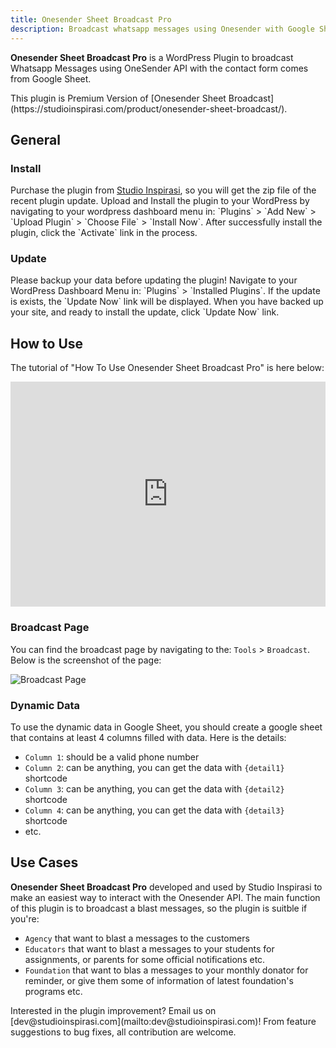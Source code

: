 ```yaml
---
title: Onesender Sheet Broadcast Pro
description: Broadcast whatsapp messages using Onesender with Google Sheet Integration
---
```


**Onesender Sheet Broadcast Pro** is a WordPress Plugin to broadcast Whatsapp Messages using OneSender API with the contact form comes from Google Sheet.

<Note title="📣 Free Version"> 
 This plugin is Premium Version of [Onesender Sheet Broadcast](https://studioinspirasi.com/product/onesender-sheet-broadcast/).
</Note>

##  General

###  Install

<Stepper>
  <StepperItem title="Step 1: Download">
    Purchase the plugin from <a href="https://studioinspirasi.com/product/onesender-sheet-broadcast-pro" target="_blank">Studio Inspirasi</a>, so you will get the zip file of the recent plugin update.
  </StepperItem>
  <StepperItem title="Step 2: Upload & Install">
    Upload and Install the plugin to your WordPress by navigating to your wordpress dashboard menu in: `Plugins` > `Add New` > `Upload Plugin` > `Choose File` > `Install Now`.
  </StepperItem>
  <StepperItem title="Step 3: Activate">
    After successfully install the plugin, click the `Activate` link in the process.
  </StepperItem>
</Stepper>

###  Update

<Note title="📣 Caution"> 
 Please backup your data before updating the plugin!
</Note>

<Stepper>
  <StepperItem title="Step 1: Check Update">
    Navigate to your WordPress Dashboard Menu in: `Plugins` > `Installed Plugins`. If the update is exists, the `Update Now` link will be displayed.
  </StepperItem>
  <StepperItem title="Step 2: Update Now">
    When you have backed up your site, and ready to install the update, click `Update Now` link.
  </StepperItem>
</Stepper>

##  How to Use

The tutorial of "How To Use Onesender Sheet Broadcast Pro" is here below:

<iframe width="100%" height="360px" src="https://www.youtube.com/embed/bwnpKUZVEx8?si=xYUDemg70JfJ37Qb" title="YouTube video player" frameborder="0" allow="accelerometer; autoplay; clipboard-write; encrypted-media; gyroscope; picture-in-picture; web-share" referrerpolicy="strict-origin-when-cross-origin" allowfullscreen></iframe>

### Broadcast Page

You can find the broadcast page by navigating to the: `Tools` > `Broadcast`. Below is the screenshot of the page:

![Broadcast Page](https://si-plugins.b-cdn.net/plugins/onesender-sheet-broadcast/onesender-sheet-broadcast-page.png)

### Dynamic Data

To use the dynamic data in Google Sheet, you should create a google sheet that contains at least 4 columns filled with data. Here is the details:

- `Column 1`: should be a valid phone number
- `Column 2`: can be anything, you can get the data with `{detail1}` shortcode
- `Column 3`: can be anything, you can get the data with `{detail2}` shortcode
- `Column 4`: can be anything, you can get the data with `{detail3}` shortcode
- etc.

##  Use Cases

**Onesender Sheet Broadcast Pro** developed and used by Studio Inspirasi to make an easiest way to interact with the Onesender API. The main function of this plugin is to broadcast a blast messages, so the plugin is suitble if you're:

- `Agency` that want to blast a messages to the customers
- `Educators` that want to blast a messages to your students  for assignments, or parents for some official notifications etc.
- `Foundation` that want to blas a messages to your monthly donator for reminder, or give them some of information of latest foundation's programs etc.

<Note title="📂 Contribution"> 
 Interested in the plugin improvement? Email us on [dev@studioinspirasi.com](mailto:dev@studioinspirasi.com)! From feature suggestions to bug fixes, all contribution are welcome.
</Note>